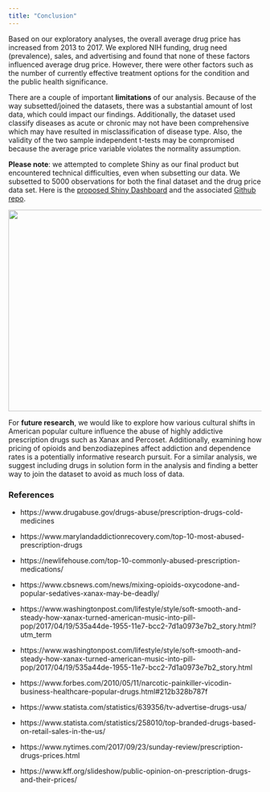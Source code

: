 ```yaml
---
title: "Conclusion"
---
```

Based on our exploratory analyses, the overall average drug price has increased from 2013 to 2017. We explored NIH funding,  drug need (prevalence), sales, and advertising and found that none of these factors influenced average drug price.  However, there were other factors such as the number of currently effective treatment options for the condition and the public health significance.

There are a couple of important **limitations** of our analysis.  Because of the way subsetted/joined the datasets, there was a substantial amount of lost data, which could impact our findings.  Additionally, the dataset used classify diseases as acute or chronic may not have been comprehensive which may have resulted in misclassification of disease type. Also, the validity of the two sample independent t-tests may be compromised because the average price variable violates the normality assumption.

**Please note**: we attempted to complete Shiny as our final product but encountered technical difficulties, even when subsetting our data. We subsetted to 5000 observations for both the final dataset and the drug price data set. Here is the [proposed Shiny Dashboard](https://josiealford14.shinyapps.io/p8105_final_jmmm_shiny/) and the associated [Github repo](https://github.com/josiealford14/p8105_final_jmmm_shiny).

<div style="text-align:center"><img src= "https://media.giphy.com/media/5SWGOoYJ5svfi/giphy.gif"width="600" height="400"/></div>


For **future research**, we would like to explore how various cultural shifts in American popular culture influence the abuse of highly addictive prescription drugs such as Xanax and Percoset. Additionally, examining how pricing of opioids and benzodiazepines affect addiction and dependence rates is a potentially informative research pursuit.  For a similar analysis, we suggest including drugs in solution form in the analysis and finding a better way to join the dataset to avoid as much loss of data.


### References 
  + https://www.drugabuse.gov/drugs-abuse/prescription-drugs-cold-medicines
    
  + https://www.marylandaddictionrecovery.com/top-10-most-abused-prescription-drugs
    
  + https://newlifehouse.com/top-10-commonly-abused-prescription-medications/
    
  + https://www.cbsnews.com/news/mixing-opioids-oxycodone-and-popular-sedatives-xanax-may-be-deadly/
  
  + https://www.washingtonpost.com/lifestyle/style/soft-smooth-and-steady-how-xanax-turned-american-music-into-pill-pop/2017/04/19/535a44de-1955-11e7-bcc2-7d1a0973e7b2_story.html?utm_term
  
  + https://www.washingtonpost.com/lifestyle/style/soft-smooth-and-steady-how-xanax-turned-american-music-into-pill-pop/2017/04/19/535a44de-1955-11e7-bcc2-7d1a0973e7b2_story.html
    
 + https://www.forbes.com/2010/05/11/narcotic-painkiller-vicodin-business-healthcare-popular-drugs.html#212b328b787f
 
 + https://www.statista.com/statistics/639356/tv-advertise-drugs-usa/
 
 + https://www.statista.com/statistics/258010/top-branded-drugs-based-on-retail-sales-in-the-us/
 
  + https://www.nytimes.com/2017/09/23/sunday-review/prescription-drugs-prices.html
 
 + https://www.kff.org/slideshow/public-opinion-on-prescription-drugs-and-their-prices/